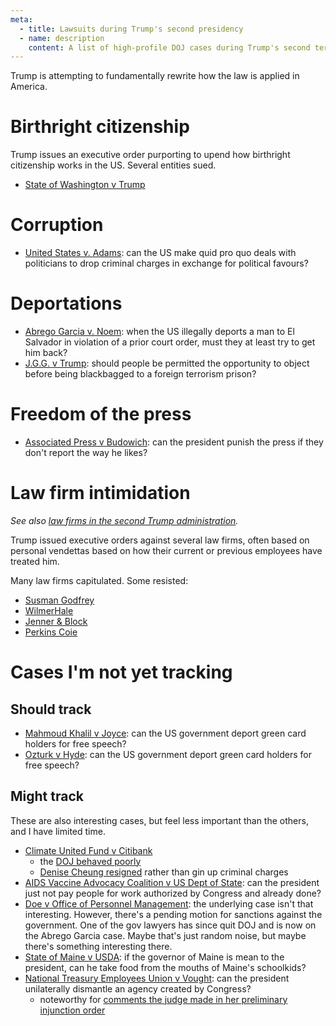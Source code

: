 ```yaml
---
meta:
  - title: Lawsuits during Trump's second presidency
  - name: description
    content: A list of high-profile DOJ cases during Trump's second term.
---
```




<Frame frontmatter={frontmatter}>
Trump is attempting to fundamentally rewrite how the law is applied in America.

# Birthright citizenship

Trump issues an executive order purporting to upend how birthright citizenship works in the US. Several entities sued.

- [State of Washington v Trump](https://www.courtlistener.com/docket/69561931/state-of-washington-v-trump/)

# Corruption
- [United States v. Adams](/cases/adams): can the US make quid pro quo deals with politicians to drop criminal charges in exchange for political favours?

# Deportations
- [Abrego Garcia v. Noem](/cases/abrego-garcia): when the US illegally deports a man to El Salvador in violation of a prior court order, must they at least try to get him back?
- [J.G.G. v Trump](/cases/jgg-v-trump): should people be permitted the opportunity to object before being blackbagged to a foreign terrorism prison?

# Freedom of the press

- [Associated Press v Budowich](cases/ap-v-budowich): can the president punish the press if they don't report the way he likes?

# Law firm intimidation

_See also [law firms in the second Trump administration](/firms)._

Trump issued executive orders against several law firms, often based on personal vendettas based on how their current or previous employees have treated him.

Many law firms capitulated. Some resisted:

- [Susman Godfrey](/cases/susman-godfrey-v-president)
- [WilmerHale](/cases/wilmerhale-v-president)
- [Jenner & Block](/cases/jenner-block-v-doj)
- [Perkins Coie](/cases/perkins-coie-v-doj)

# Cases I'm not yet tracking

## Should track

- [Mahmoud Khalil v Joyce](https://www.courtlistener.com/docket/69757814/khalil-v-joyce/): can the US government deport green card holders for free speech?
- [Ozturk v Hyde](https://www.courtlistener.com/docket/69845539/ozturk-v-hyde/): can the US government deport green card holders for free speech?
## Might track

These are also interesting cases, but feel less important than the others, and I have limited time.

- [Climate United Fund v Citibank](https://www.courtlistener.com/docket/69718818/climate-united-fund-v-citibank-na/)
  - the [DOJ behaved poorly](https://bsky.app/profile/kathryntewson.bsky.social/post/3lk745f6ma22a)
  - [Denise Cheung resigned](https://www.politico.com/news/2025/02/18/denise-cheung-us-attorneys-office-washington-020363) rather than gin up criminal charges
- [AIDS Vaccine Advocacy Coalition v US Dept of State](https://www.courtlistener.com/docket/69627654/aids-vaccine-advocacy-coalition-v-united-states-department-of-state/): can the president just not pay people for work authorized by Congress and already done?
- [Doe v Office of Personnel Management](https://www.courtlistener.com/docket/69582338/doe-v-office-of-personnel-management/): the underlying case isn't that interesting. However, there's a pending motion for sanctions against the government. One of the gov lawyers has since quit DOJ and is now on the Abrego Garcia case. Maybe that's just random noise, but maybe there's something interesting there.
- [State of Maine v USDA](https://www.courtlistener.com/docket/69853711/state-of-maine-v-united-states-department-of-agriculture/): if the governor of Maine is mean to the president, can he take food from the mouths of Maine's schoolkids?
- [National Treasury Employees Union v Vought](https://www.courtlistener.com/docket/69624423/national-treasury-employees-union-v-vought/): can the president unilaterally dismantle an agency created by Congress?
  - noteworthy for [comments the judge made in her preliminary injunction order](https://bsky.app/profile/dnelsonorl.bsky.social/post/3llhtcwvpu22n)

</Frame>

